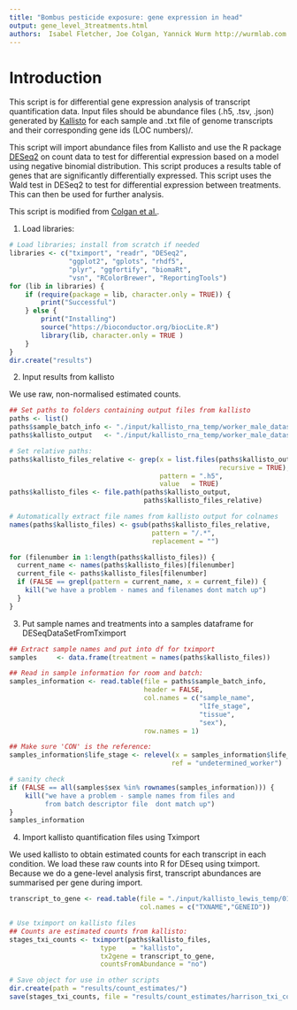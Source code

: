 ```yaml
--- 
title: "Bombus pesticide exposure: gene expression in head"
output: gene_level_3treatments.html
authors:  Isabel Fletcher, Joe Colgan, Yannick Wurm http://wurmlab.com
--- 
```


# Introduction
This script is for differential gene expression analysis of transcript quantification data.
Input files should be abundance files (.h5, .tsv, .json) generated by [Kallisto](https://pachterlab.github.io/kallisto/manual) 
for each sample and .txt file of genome transcripts 
and their corresponding gene ids (LOC numbers)/.

This script will import abundance files from Kallisto and use the R package [DESeq2](http://bioconductor.org/packages/release/bioc/html/DESeq.html) on count data to test for 
differential expression based on a model using negative binomial distribution.
This script produces a results table of genes that are significantly differentially expressed. 
This script uses the Wald test in DESeq2 to test for differential expression between treatments.
This can then be used for further analysis. 

This script is modified from [Colgan et al.](https://onlinelibrary.wiley.com/doi/full/10.1111/mec.15047).   

1. Load libraries:  

```r
# Load libraries; install from scratch if needed
libraries <- c("tximport", "readr", "DESeq2",
               "ggplot2", "gplots", "rhdf5",
               "plyr", "ggfortify", "biomaRt",
               "vsn", "RColorBrewer", "ReportingTools")
for (lib in libraries) {
    if (require(package = lib, character.only = TRUE)) {
        print("Successful")
    } else {
        print("Installing")
        source("https://bioconductor.org/biocLite.R")
        library(lib, character.only = TRUE )
    }
}
dir.create("results")
```

2. Input results from kallisto  

We use raw, non-normalised estimated counts.  

```r
## Set paths to folders containing output files from kallisto
paths <- list()
paths$sample_batch_info <- "./input/kallisto_rna_temp/worker_male_datasets/sample_information.txt"
paths$kallisto_output   <- "./input/kallisto_rna_temp/worker_male_datasets/"

# Set relative paths:
paths$kallisto_files_relative <- grep(x = list.files(paths$kallisto_output,
                                                     recursive = TRUE),
                                      pattern = ".h5",
                                      value   = TRUE)
paths$kallisto_files <- file.path(paths$kallisto_output,
                                  paths$kallisto_files_relative)

# Automatically extract file names from kallisto output for colnames
names(paths$kallisto_files) <- gsub(paths$kallisto_files_relative,
                                    pattern = "/.*",
                                    replacement = "")

for (filenumber in 1:length(paths$kallisto_files)) {
  current_name <- names(paths$kallisto_files)[filenumber]
  current_file <- paths$kallisto_files[filenumber]
  if (FALSE == grepl(pattern = current_name, x = current_file)) {
    kill("we have a problem - names and filenames dont match up")
  }
}
```

3. Put sample names and treatments into a samples dataframe for DESeqDataSetFromTximport  

```r
## Extract sample names and put into df for tximport
samples     <- data.frame(treatment = names(paths$kallisto_files))

## Read in sample information for room and batch:
samples_information <- read.table(file = paths$sample_batch_info,
                                  header = FALSE,
                                  col.names = c("sample_name",
                                                "lIfe_stage",
                                                "tissue",
                                                "sex"),
                                  row.names = 1)

## Make sure 'CON' is the reference:
samples_information$life_stage <- relevel(x = samples_information$life_stage,
                                         ref = "undetermined_worker")

# sanity check
if (FALSE == all(samples$sex %in% rownames(samples_information))) {
    kill("we have a problem - sample names from files and
         from batch descriptor file  dont match up")
}
samples_information
```

4. Import kallisto quantification files using Tximport

We used kallisto to obtain estimated counts for each transcript in each condition. 
We load these raw counts into R for DEseq using tximport. 
Because we do a gene-level analysis first, transcript abundances are summarised per gene during import.

```r
transcript_to_gene <- read.table(file = "./input/kallisto_lewis_temp/01_quantified/rna_and_corresponding_gene_ids.txt",
                                 col.names = c("TXNAME","GENEID"))

# Use tximport on kallisto files 
## Counts are estimated counts from kallisto:
stages_txi_counts <- tximport(paths$kallisto_files,
                       type    = "kallisto",
                       tx2gene = transcript_to_gene,
                       countsFromAbundance = "no")

# Save object for use in other scripts
dir.create(path = "results/count_estimates/")
save(stages_txi_counts, file = "results/count_estimates/harrison_txi_count_estimates.Rdata")
```
